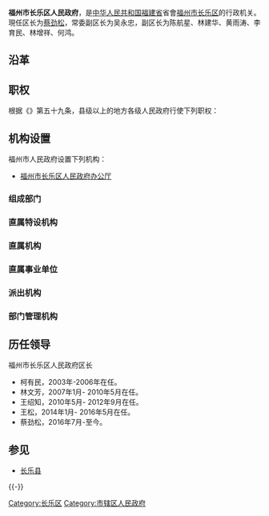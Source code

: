 {{Multiple issues|
{{Copy edit|time=2021-01-02T07:26:44+00:00}}
{{Unreferenced|time=2021-01-02T07:26:44+00:00}}
}}
{{Redirect-distinguish|长乐县政府|长乐县政府 (中華民國)}}

'''福州市长乐区人民政府'''，是[[中华人民共和国|中华人民共和国]][[福建省|福建省]]省會[[福州市|福州市]][[长乐区|长乐区]]的行政机关。現任区长为[[蔡劲松|蔡劲松]]，常委副区长为吴永忠，副区长为陈航星、林建华、黄雨涛、李育民、林增祥、何鸿。

==沿革==
{{Empty section}}

== 职权 ==
根据《{{s|中华人民共和国地方各级人民代表大会和地方各级人民政府组织法}}》第五十九条，县级以上的地方各级人民政府行使下列职权：
{{columns-list|2|
# 执行本级人民代表大会及其常务委员会的决议，以及上级国家行政机关的决定和命令，规定行政措施，发布决定和命令；
# 领导所属各工作部门和下级人民政府的工作；
# 改变或者撤销所属各工作部门的不适当的命令、指示和下级人民政府的不适当的决定、命令；
# 依照法律的规定任免、培训、考核和奖惩国家行政机关工作人员；
# 执行国民经济和社会发展计划、预算，管理本行政区域内的经济、教育、科学、文化、卫生、体育事业、环境和资源保护、城乡建设事业和财政、民政、公安、民族事务、司法行政、监察、计划生育等行政工作；
# 保护社会主义的全民所有的财产和劳动群众集体所有的财产，保护公民私人所有的合法财产，维护社会秩序，保障公民的人身权利、民主权利和其他权利；
# 保护各种经济组织的合法权益；
# 保障少数民族的权利和尊重少数民族的风俗习惯，帮助本行政区域内各少数民族聚居的地方依照宪法和法律实行区域自治，帮助各少数民族发展政治、经济和文化的建设事业；
# 保障宪法和法律赋予妇女的男女平等、同工同酬和婚姻自由等各项权利；
# 办理上级国家行政机关交办的其他事项。
}}

== 机构设置 ==
{{Incomplete|章節}}
福州市人民政府设置下列机构：
* [[福州市长乐区人民政府办公厅|福州市长乐区人民政府办公厅]]

=== 组成部门 ===


=== 直属特设机构 ===


=== 直属机构 ===


=== 直属事业单位 ===



=== 派出机构 ===


=== 部门管理机构 ===


== 历任领导 ==
{{col-begin}}
{{col-2}}
福州市长乐区人民政府区长
*柯有民，2003年-2006年在任。
*林文芳，2007年1月- 2010年5月在任。
*王绍知，2010年5月- 2012年9月在任。
*王松，2014年1月- 2016年5月在任。
*蔡劲松，2016年7月-至今。

== 参见 ==
{{Portal|中华人民共和国|福建|政治}}
* [[长乐县|长乐县]]

{{-}}
{{党和国家机构|福州市长乐区}}

[[Category:长乐区|Category:长乐区]]
[[Category:市辖区人民政府|Category:市辖区人民政府]]